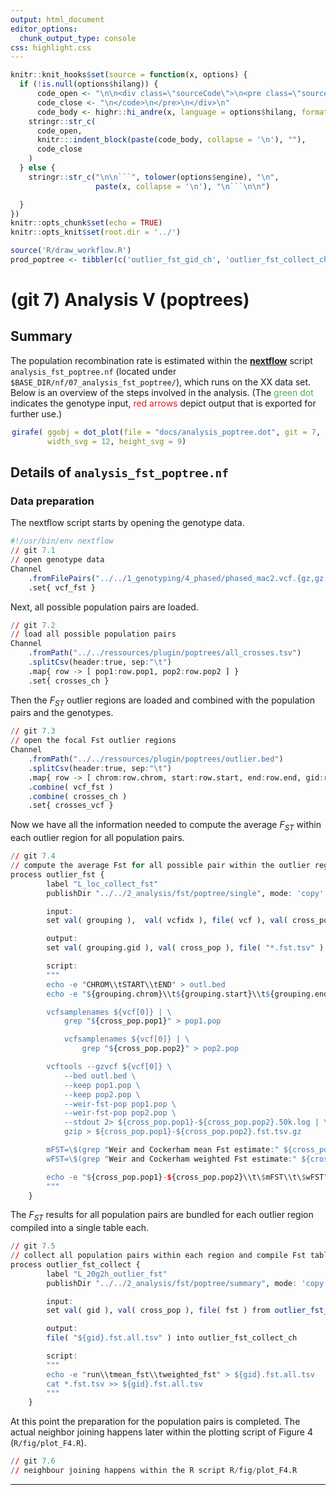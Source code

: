 ```yaml
---
output: html_document
editor_options:
  chunk_output_type: console
css: highlight.css
---
```


```r
knitr::knit_hooks$set(source = function(x, options) {
  if (!is.null(options$hilang)) {
      code_open <- "\n\n<div class=\"sourceCode\">\n<pre class=\"sourceCode\">\n<code class=\"sourceCode\">"
      code_close <- "\n</code>\n</pre>\n</div>\n"
      code_body <- highr::hi_andre(x, language = options$hilang, format = "html")
    stringr::str_c(
      code_open,
      knitr:::indent_block(paste(code_body, collapse = '\n'), ""),
      code_close
    )
  } else {
    stringr::str_c("\n\n```", tolower(options$engine), "\n",
                   paste(x, collapse = '\n'), "\n```\n\n")

  }
})
knitr::opts_chunk$set(echo = TRUE)
knitr::opts_knit$set(root.dir = '../')
```


```r
source('R/draw_workflow.R')
prod_poptree <- tibbler(c('outlier_fst_gid_ch', 'outlier_fst_collect_ch'))
```

# (git 7) Analysis V (poptrees)

## Summary

The population recombination rate is estimated within the [**nextflow**](https://www.nextflow.io/) script `analysis_fst_poptree.nf` (located under `$BASE_DIR/nf/07_analysis_fst_poptree/`), which runs on the XX data set.
Below is an overview of the steps involved in the analysis.
(The <span style="color:#4DAF4A">green dot</span> indicates the genotype input, <span style="color:#E41A1C">red arrows</span> depict output that is exported for further use.)

<div style="max-width:500px; margin:auto;">
```r
girafe( ggobj = dot_plot(file = "docs/analysis_poptree.dot", git = 7, point_types = prod_poptree),
        width_svg = 12, height_svg = 9)
```
</div>

## Details of `analysis_fst_poptree.nf`

### Data preparation

The nextflow script starts by opening the genotype data.

<div class="kclass">
```r
#!/usr/bin/env nextflow
// git 7.1
// open genotype data
Channel
	.fromFilePairs("../../1_genotyping/4_phased/phased_mac2.vcf.{gz,gz.tbi}")
	.set{ vcf_fst }
```

Next, all possible population pairs are loaded.

```r
// git 7.2
// load all possible population pairs
Channel
	.fromPath("../../ressources/plugin/poptrees/all_crosses.tsv")
	.splitCsv(header:true, sep:"\t")
	.map{ row -> [ pop1:row.pop1, pop2:row.pop2 ] }
	.set{ crosses_ch }
```

Then the <i>F<sub>ST</sub></i> outlier regions are loaded and combined with the population pairs and the genotypes.

```r
// git 7.3
// open the focal Fst outlier regions
Channel
	.fromPath("../../ressources/plugin/poptrees/outlier.bed")
	.splitCsv(header:true, sep:"\t")
	.map{ row -> [ chrom:row.chrom, start:row.start, end:row.end, gid:row.gid ] }
	.combine( vcf_fst )
	.combine( crosses_ch )
	.set{ crosses_vcf }
```

Now we have all the information needed to compute the average <i>F<sub>ST</sub></i> within each outlier region for all population pairs.

```r
// git 7.4
// compute the average Fst for all possible pair within the outlier region
process outlier_fst {
		label "L_loc_collect_fst"
		publishDir "../../2_analysis/fst/poptree/single", mode: 'copy'

		input:
		set val( grouping ),  val( vcfidx ), file( vcf ), val( cross_pop ) from crosses_vcf

		output:
		set val( grouping.gid ), val( cross_pop ), file( "*.fst.tsv" ) into outlier_fst_gid_ch

		script:
		"""
		echo -e "CHROM\\tSTART\\tEND" > outl.bed
		echo -e "${grouping.chrom}\\t${grouping.start}\\t${grouping.end}" >> outl.bed

		vcfsamplenames ${vcf[0]} | \
			grep "${cross_pop.pop1}" > pop1.pop

			vcfsamplenames ${vcf[0]} | \
				grep "${cross_pop.pop2}" > pop2.pop

		vcftools --gzvcf ${vcf[0]} \
			--bed outl.bed \
			--keep pop1.pop \
			--keep pop2.pop \
			--weir-fst-pop pop1.pop \
			--weir-fst-pop pop2.pop \
			--stdout 2> ${cross_pop.pop1}-${cross_pop.pop2}.50k.log | \
			gzip > ${cross_pop.pop1}-${cross_pop.pop2}.fst.tsv.gz

		mFST=\$(grep "Weir and Cockerham mean Fst estimate:" ${cross_pop.pop1}-${cross_pop.pop2}.50k.log | sed 's/Weir and Cockerham mean Fst estimate: //')
		wFST=\$(grep "Weir and Cockerham weighted Fst estimate:" ${cross_pop.pop1}-${cross_pop.pop2}.50k.log | sed 's/Weir and Cockerham weighted Fst estimate: //')

		echo -e "${cross_pop.pop1}-${cross_pop.pop2}\\t\$mFST\\t\$wFST" > ${cross_pop.pop1}-${cross_pop.pop2}.${grouping.gid}.fst.tsv
		"""
	}
```

The <i>F<sub>ST</sub></i> results for all population pairs are bundled for each outlier region compiled into a single table each.

```r
// git 7.5
// collect all population pairs within each region and compile Fst table
process outlier_fst_collect {
		label "L_20g2h_outlier_fst"
		publishDir "../../2_analysis/fst/poptree/summary", mode: 'copy'

		input:
		set val( gid ), val( cross_pop ), file( fst ) from outlier_fst_gid_ch.groupTuple()

		output:
		file( "${gid}.fst.all.tsv" ) into outlier_fst_collect_ch

		script:
		"""
		echo -e "run\\tmean_fst\\tweighted_fst" > ${gid}.fst.all.tsv
		cat *.fst.tsv >> ${gid}.fst.all.tsv
		"""
	}
```

At this point the preparation for the population pairs is completed.
The actual neighbor joining happens later within the plotting script of Figure 4 (`R/fig/plot_F4.R`).

```r
// git 7.6
// neighbour joining happens within the R script R/fig/plot_F4.R
```
</div>

---
